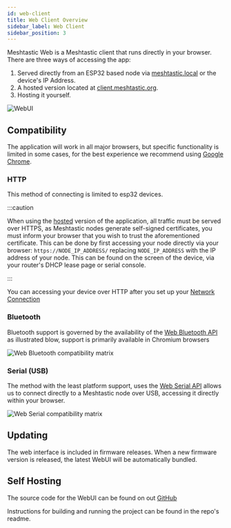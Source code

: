 ```yaml
---
id: web-client
title: Web Client Overview
sidebar_label: Web Client
sidebar_position: 3
---
```


Meshtastic Web is a Meshtastic client that runs directly in your browser.
There are three ways of accessing the app:

1. Served directly from an ESP32 based node via [meshtastic.local](http://meshtastic.local) or the device's IP Address.
2. A hosted version located at [client.meshtastic.org](https://client.meshtastic.org).
3. Hosting it yourself.

![WebUI](/img/webUI.png)

## Compatibility

The application will work in all major browsers, but specific functionality is limited in some cases, for the best experience we recommend using [Google Chrome](https://www.google.com/chrome).

### HTTP

This method of connecting is limited to esp32 devices.

:::caution

When using the [hosted](https://client.meshtastic.org) version of the application, all traffic must be served over HTTPS,
as Meshtastic nodes generate self-signed certificates, you must inform your browser that you wish to trust the aforementioned certificate.
This can be done by first accessing your node directly via your browser: `https://NODE_IP_ADDRESS/` replacing `NODE_IP_ADDRESS` with the IP address of your node.
This can be found on the screen of the device, via your router's DHCP lease page or serial console.

:::

You can accessing your device over HTTP after you set up your [Network Connection](/docs/settings/config/network)

### Bluetooth

Bluetooth support is governed by the availability of the [Web Bluetooth API](https://web.dev/bluetooth) as illustrated blow, support is primarily available in Chromium browsers

![Web Bluetooth compatibility matrix](https://caniuse.bitsofco.de/image/web-bluetooth.png)

### Serial (USB)

The method with the least platform support, uses the [Web Serial API](https://web.dev/serial) allows us to connect directly to a Meshtastic node over USB, accessing it directly within your browser.

![Web Serial compatibility matrix](https://caniuse.bitsofco.de/image/web-serial.png)

## Updating

The web interface is included in firmware releases. When a new firmware version is released, the latest WebUI will be automatically bundled.

## Self Hosting

The source code for the WebUI can be found on out [GitHub](https://github.com/meshtastic/web)

Instructions for building and running the project can be found in the repo's readme.
